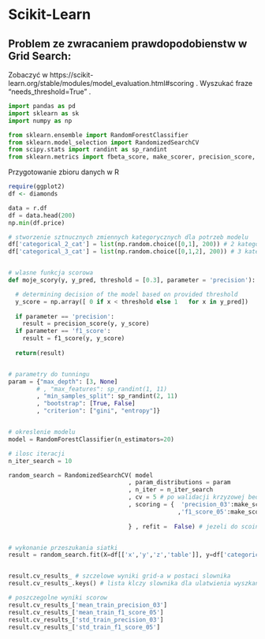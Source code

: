 # Scikit-Learn




## Problem ze zwracaniem prawdopodobienstw w Grid Search:

Zobaczyć w https://scikit-learn.org/stable/modules/model_evaluation.html#scoring  . Wyszukać fraze "needs_threshold=True" . 

```python


import pandas as pd
import sklearn as sk
import numpy as np

from sklearn.ensemble import RandomForestClassifier
from sklearn.model_selection import RandomizedSearchCV
from scipy.stats import randint as sp_randint
from sklearn.metrics import fbeta_score, make_scorer, precision_score, f1_score
```

Przygotowanie zbioru danych w R
```r
require(ggplot2)
df <- diamonds
```

```python

data = r.df
df = data.head(200)
np.min(df.price)

# stworzenie sztnucznych zmiennych kategorycznych dla potrzeb modelu
df['categorical_2_cat'] = list(np.random.choice([0,1], 200)) # 2 kategorie
df['categorical_3_cat'] = list(np.random.choice([0,1,2], 200)) # 3 kategorie


# wlasne funkcja scorowa
def moje_scory(y, y_pred, threshold = [0.3], parameter = 'precision'):

  # determining decision of the model based on provided threshold
  y_score = np.array([ 0 if x < threshold else 1   for x in y_pred])
  
  if parameter == 'precision':
    result = precision_score(y, y_score)
  if parameter == 'f1_score':
    result = f1_score(y, y_score)
    
  return(result)


# parametry do tunningu
param = {"max_depth": [3, None]
        # , "max_features": sp_randint(1, 11)
        , "min_samples_split": sp_randint(2, 11)
        , "bootstrap": [True, False]
        , "criterion": ["gini", "entropy"]}


# okreslenie modelu 
model = RandomForestClassifier(n_estimators=20)

# ilosc iteracji
n_iter_search = 10

random_search = RandomizedSearchCV( model
                                  , param_distributions = param
                                  , n_iter = n_iter_search
                                  , cv = 5 # po walidacji krzyzowej beda liczone mean i std dla scorow. Dlatego np. str bedzie policzone nawet jezeli Grid search ma jedna iteracje. 
                                  , scoring = {  'precision_03':make_scorer(moje_scory, needs_proba = True, threshold = [0.3], parameter = 'precision')
                                                ,'f1_score_05':make_scorer(moje_scory, needs_proba = True, threshold = [0.5], parameter = 'f1_score')
                                  
                                  } , refit =  False) # jezeli do scoingu jest przekazywanych kilka funkcji musimy dac refit = False


# wykonanie przeszukania siatki
result = random_search.fit(X=df[['x','y','z','table']], y=df['categorical_2_cat'])


result.cv_results_ # szczelowe wyniki grid-a w postaci slownika
result.cv_results_.keys() # lista klczy slownika dla ulatwienia wyszkania interesujacych nas informacji

# poszczegolne wyniki scorow
result.cv_results_['mean_train_precision_03']
result.cv_results_['mean_train_f1_score_05']
result.cv_results_['std_train_precision_03']
result.cv_results_['std_train_f1_score_05']

```

